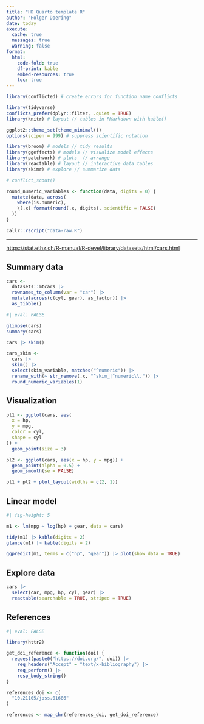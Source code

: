 ```yaml
---
title: "HD Quarto template R"
author: "Holger Doering"
date: today
execute:
  cache: true
  messages: true
  warning: false
format:
  html:
    code-fold: true
    df-print: kable
    embed-resources: true
    toc: true
---
```


```r
library(conflicted) # create errors for function name conflicts

library(tidyverse)
conflicts_prefer(dplyr::filter, .quiet = TRUE)
library(knitr) # layout // tables in RMarkdown with kable()

ggplot2::theme_set(theme_minimal())
options(scipen = 999) # suppress scientific notation

library(broom) # models // tidy results
library(ggeffects) # models // visualize model effects
library(patchwork) # plots  // arrange
library(reactable) # layout // interactive data tables
library(skimr) # explore // summarize data

# conflict_scout()

round_numeric_variables <- function(data, digits = 0) {
  mutate(data, across(
    where(is.numeric),
    \(.x) format(round(.x, digits), scientific = FALSE)
  ))
}
```

```r
callr::rscript("data-raw.R")
```

---

<https://stat.ethz.ch/R-manual/R-devel/library/datasets/html/cars.html>


## Summary data

```r
cars <-
  datasets::mtcars |>
  rownames_to_column(var = "car") |>
  mutate(across(c(cyl, gear), as_factor)) |>
  as_tibble()
```


```r
#| eval: FALSE

glimpse(cars)
summary(cars)
```


```r
cars |> skim()
```

```r
cars_skim <-
  cars |>
  skim() |>
  select(skim_variable, matches("^numeric")) |>
  rename_with(~ str_remove(.x, "^skim_|^numeric\\.")) |>
  round_numeric_variables(1)
```


## Visualization

```r
pl1 <- ggplot(cars, aes(
  x = hp,
  y = mpg,
  color = cyl,
  shape = cyl
)) +
  geom_point(size = 3)

pl2 <- ggplot(cars, aes(x = hp, y = mpg)) +
  geom_point(alpha = 0.5) +
  geom_smooth(se = FALSE)

pl1 + pl2 + plot_layout(widths = c(2, 1))
```


## Linear model

```r
#| fig-height: 5

m1 <- lm(mpg ~ log(hp) + gear, data = cars)

tidy(m1) |> kable(digits = 2)
glance(m1) |> kable(digits = 2)

ggpredict(m1, terms = c("hp", "gear")) |> plot(show_data = TRUE)
```


## Explore data

```r
cars |>
  select(car, mpg, hp, cyl, gear) |>
  reactable(searchable = TRUE, striped = TRUE)
```


## References

```r
#| eval: FALSE

library(httr2)

get_doi_reference <- function(doi) {
  request(paste0("https://doi.org/", doi)) |>
    req_headers("Accept" = "text/x-bibliography") |>
    req_perform() |>
    resp_body_string()
}

references_doi <- c(
  "10.21105/joss.01686"
)

references <- map_chr(references_doi, get_doi_reference)
```
